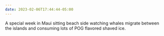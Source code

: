 ```yaml
---
date: 2023-02-06T17:44:44-05:00
---
```


A special week in Maui sitting beach side watching whales migrate between the islands and consuming lots of POG flavored shaved ice.
